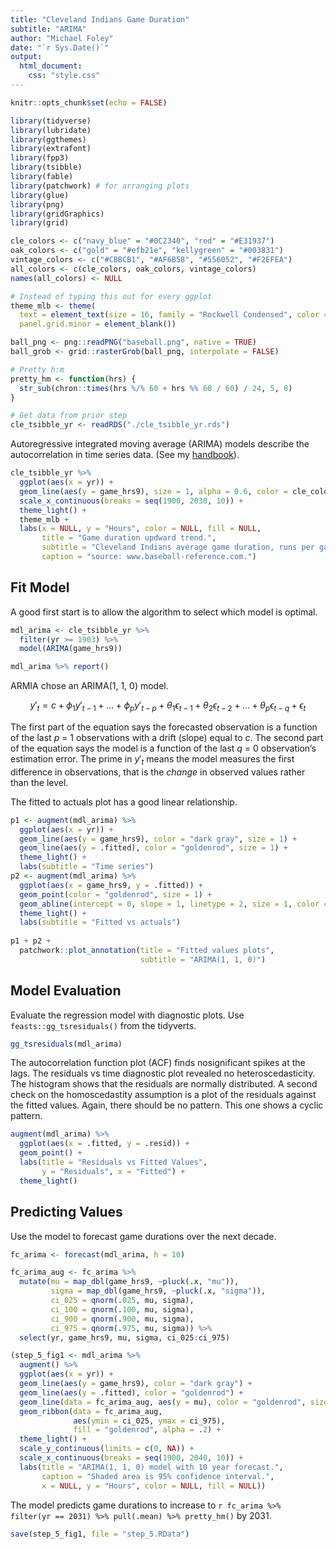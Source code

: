 ```yaml
---
title: "Cleveland Indians Game Duration"
subtitle: "ARIMA"
author: "Michael Foley"
date: "`r Sys.Date()`"
output: 
  html_document:
    css: "style.css"
---
```


```r
knitr::opts_chunk$set(echo = FALSE)

library(tidyverse)
library(lubridate)
library(ggthemes)
library(extrafont)
library(fpp3)
library(tsibble)
library(fable)
library(patchwork) # for arranging plots
library(glue)
library(png)
library(gridGraphics)
library(grid)

cle_colors <- c("navy_blue" = "#0C2340", "red" = "#E31937")
oak_colors <- c("gold" = "#efb21e", "kellygreen" = "#003831")
vintage_colors <- c("#CBBCB1", "#AF6B58", "#556052", "#F2EFEA")
all_colors <- c(cle_colors, oak_colors, vintage_colors)
names(all_colors) <- NULL

# Instead of typing this out for every ggplot
theme_mlb <- theme(
  text = element_text(size = 16, family = "Rockwell Condensed", color = cle_colors["navy_blue"]),
  panel.grid.minor = element_blank())

ball_png <- png::readPNG("baseball.png", native = TRUE)
ball_grob <- grid::rasterGrob(ball_png, interpolate = FALSE)

# Pretty h:m
pretty_hm <- function(hrs) { 
  str_sub(chron::times(hrs %/% 60 + hrs %% 60 / 60) / 24, 5, 8) 
}
```

```r
# Get data from prior step
cle_tsibble_yr <- readRDS("./cle_tsibble_yr.rds")
```

Autoregressive integrated moving average (ARIMA) models describe the autocorrelation in time series data. (See my [handbook](https://bookdown.org/connect/#/apps/67b5716a-6cdd-4892-935c-d6860310432b/access)).

```r
cle_tsibble_yr %>%
  ggplot(aes(x = yr)) +
  geom_line(aes(y = game_hrs9), size = 1, alpha = 0.6, color = cle_colors["red"]) +
  scale_x_continuous(breaks = seq(1900, 2030, 10)) +
  theme_light() +
  theme_mlb +
  labs(x = NULL, y = "Hours", color = NULL, fill = NULL,
       title = "Game duration updward trend.",
       subtitle = "Cleveland Indians average game duration, runs per game.",
       caption = "source: www.baseball-reference.com.")
```

## Fit Model

A good first start is to allow the algorithm to select which model is optimal.

```r
mdl_arima <- cle_tsibble_yr %>%
  filter(yr >= 1903) %>%
  model(ARIMA(game_hrs9))

mdl_arima %>% report()
```

ARMIA chose an ARIMA(1, 1, 0) model. 

$$y'_t = c + \phi_1 y'_{t-1} + \dots + \phi_p y'_{t-p} + \theta_1 \epsilon_{t-1} + \theta_2 \epsilon_{t-2} + \dots + \theta_p \epsilon_{t-q} + \epsilon_t$$

The first part of the equation says the forecasted observation is a function of the last *p* = 1 observations with a drift (slope) equal to *c*. The second part of the equation says the model is a function of the last *q* = 0 observation's estimation error. The prime in $y'_t$ means the model measures the first difference in observations, that is the *change* in observed values rather than the level.

The fitted to actuals plot has a good linear relationship.

```r
p1 <- augment(mdl_arima) %>%
  ggplot(aes(x = yr)) +
  geom_line(aes(y = game_hrs9), color = "dark gray", size = 1) +
  geom_line(aes(y = .fitted), color = "goldenrod", size = 1) +
  theme_light() +
  labs(subtitle = "Time series")
p2 <- augment(mdl_arima) %>%
  ggplot(aes(x = game_hrs9, y = .fitted)) +
  geom_point(color = "goldenrod", size = 1) +
  geom_abline(intercept = 0, slope = 1, linetype = 2, size = 1, color = "dark gray") +
  theme_light() +
  labs(subtitle = "Fitted vs actuals")
  
p1 + p2 +
  patchwork::plot_annotation(title = "Fitted values plots",
                             subtitle = "ARIMA(1, 1, 0)")
```

## Model Evaluation

Evaluate the regression model with diagnostic plots. Use `feasts::gg_tsresiduals()` from the tidyverts.

```r
gg_tsresiduals(mdl_arima)
```

The autocorrelation function plot (ACF) finds nosignificant spikes at the lags. The residuals vs time diagnostic plot revealed no heteroscedasticity. The histogram shows that the residuals are normally distributed. A second check on the homoscedastity assumption is a plot of the residuals against the fitted values. Again, there should be no pattern. This one shows a cyclic pattern.

```r
augment(mdl_arima) %>%
  ggplot(aes(x = .fitted, y = .resid)) +
  geom_point() +
  labs(title = "Residuals vs Fitted Values",
       y = "Residuals", x = "Fitted") +
  theme_light()
```

## Predicting Values

Use the model to forecast game durations over the next decade.

```r
fc_arima <- forecast(mdl_arima, h = 10)

fc_arima_aug <- fc_arima %>%
  mutate(mu = map_dbl(game_hrs9, ~pluck(.x, "mu")),
         sigma = map_dbl(game_hrs9, ~pluck(.x, "sigma")),
         ci_025 = qnorm(.025, mu, sigma),
         ci_100 = qnorm(.100, mu, sigma),
         ci_900 = qnorm(.900, mu, sigma),
         ci_975 = qnorm(.975, mu, sigma)) %>%
  select(yr, game_hrs9, mu, sigma, ci_025:ci_975)

(step_5_fig1 <- mdl_arima %>% 
  augment() %>%
  ggplot(aes(x = yr)) +
  geom_line(aes(y = game_hrs9), color = "dark gray") +
  geom_line(aes(y = .fitted), color = "goldenrod") +
  geom_line(data = fc_arima_aug, aes(y = mu), color = "goldenrod", size = 1) +
  geom_ribbon(data = fc_arima_aug, 
              aes(ymin = ci_025, ymax = ci_975), 
              fill = "goldenrod", alpha = .2) +
  theme_light() +
  scale_y_continuous(limits = c(0, NA)) +
  scale_x_continuous(breaks = seq(1900, 2040, 10)) +
  labs(title = "ARIMA(1, 1, 0) model with 10 year forecast.",
       caption = "Shaded area is 95% confidence interval.",
       x = NULL, y = "Hours", color = NULL, fill = NULL))
```

The model predicts game durations to increase to `r fc_arima %>% filter(yr == 2031) %>% pull(.mean) %>% pretty_hm()` by 2031.

```r
save(step_5_fig1, file = "step_5.RData")
```


